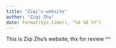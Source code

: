 ```yaml
---
title: "Ziqi's-website"
author: "Ziqi Zhu"
date: format(Sys.time(), "%d %B %Y")
---
```


This is Ziqi Zhu's website, thx for review ^^
